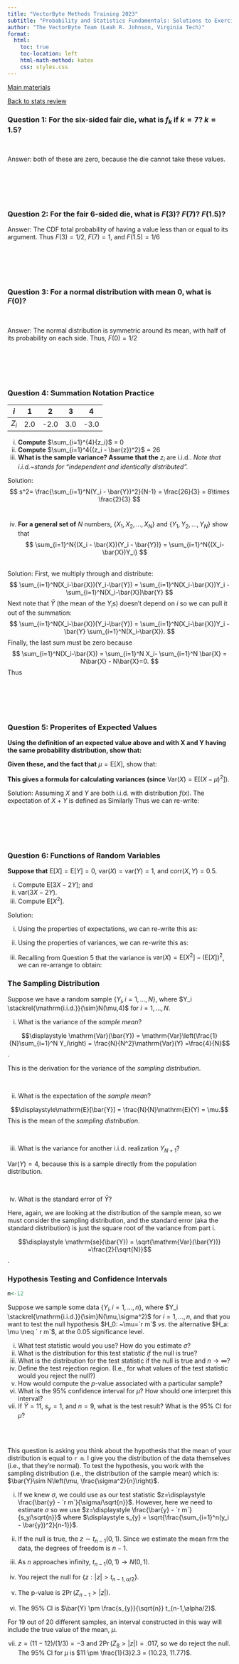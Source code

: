 ```yaml
---
title: "VectorByte Methods Training 2023"
subtitle: "Probability and Statistics Fundamentals: Solutions to Exercises"
author: "The VectorByte Team (Leah R. Johnson, Virginia Tech)"
format:
  html:
    toc: true
    toc-location: left
    html-math-method: katex
    css: styles.css
---
```


[Main materials](materials.qmd)

[Back to stats review](Stats_review.qmd)

### Question 1: For the six-sided fair die, what is $f_k$ if $k=7$? $k=1.5$?

<br>

Answer: both of these are zero, because the die cannot take these values.

<br> <br> <br> <br> \hfill\break

### Question 2: For the fair 6-sided die, what is $F(3)$? $F(7)$? $F(1.5)$?

Answer: The CDF total probability of having a value less than or equal to its argument. Thus $F(3)= 1/2$, $F(7)=1$, and $F(1.5)=1/6$

<br> <br> <br> <br> \hfill\break

### Question 3: For a normal distribution with mean 0, what is $F(0)$?

<br>

Answer: The normal distribution is symmetric around its mean, with half of its probability on each side. Thus, $F(0)=1/2$

<br> <br> <br> <br> \hfill\break

### Question 4: Summation Notation Practice

| $i$   | 1   | 2    | 3   | 4    |
|-------|-----|------|-----|------|
| $Z_i$ | 2.0 | -2.0 | 3.0 | -3.0 |

(i) **Compute** $\sum_{i=1}^{4}{z_i}$ = 0 <br>
(ii) **Compute** $\sum_{i=1}^4{(z_i - \bar{z})^2}$ = 26 <br>
(iii) **What is the sample variance? Assume that the** $z_i$ are i.i.d.. *Note that i.i.d.\~stands for "independent and identically distributed".* <br>

Solution: $$
s^2= \frac{\sum_{i=1}^N(Y_i - \bar{Y})^2}{N-1} = \frac{26}{3}
= 8\times \frac{2}{3}
$$ <br>

(iv) **For a general set of** $N$ numbers, $\{X_1, X_2, \dots, X_N \}$ and $\{Y_1, Y_2, \dots, Y_N \}$ show that $$
     \sum_{i=1}^N{(X_i - \bar{X})(Y_i - \bar{Y})} = \sum_{i=1}^N{(X_i-\bar{X})Y_i}
     $$

<br> Solution: First, we multiply through and distribute: $$
\sum_{i=1}^N(X_i-\bar{X})(Y_i-\bar{Y}) = \sum_{i=1}^N(X_i-\bar{X})Y_i
- \sum_{i=1}^N(X_i-\bar{X})\bar{Y}
$$ Next note that $\bar{Y}$ (the mean of the $Y_i$s) doesn't depend on $i$ so we can pull it out of the summation: $$
\sum_{i=1}^N(X_i-\bar{X})(Y_i-\bar{Y}) = \sum_{i=1}^N(X_i-\bar{X})Y_i
- \bar{Y} \sum_{i=1}^N(X_i-\bar{X}).
$$ Finally, the last sum must be zero because $$
\sum_{i=1}^N(X_i-\bar{X}) = \sum_{i=1}^N X_i- \sum_{i=1}^N \bar{X} = N\bar{X} - N\bar{X}=0.
$$ Thus \begin{align*}
\sum_{i=1}^N(X_i-\bar{X})(Y_i-\bar{Y}) &= \sum_{i=1}^N(X_i-\bar{X})Y_i - \bar{Y}\times 0\\
& = \sum_{i=1}^N(X_i-\bar{X})Y_i.
\end{align*}

<br> <br> <br> <br> \hfill\break

### Question 5: Properites of Expected Values

**Using the definition of an expected value above and with X and Y having the same probability distribution, show that:**

```{=tex}
\begin{align*}
 \text{E}[X+Y]  & = \text{E}[X] + \text{E}[Y]\\  
 & \text{and} \\
 \text{E}[cX]  & = c\text{E}[X]. \\
\end{align*}
```
**Given these, and the fact that** $\mu=\text{E}[X]$, show that:

```{=tex}
\begin{align*}
 \text{E}[(X-\mu)^2]  = \text{E}[X^2] - (\text{E}[X])^2
\end{align*}
```
**This gives a formula for calculating variances (since** $\text{Var}(X)= \text{E}[(X-\mu)^2]$).

Solution: Assuming $X$ and $Y$ are both i.i.d. with distribution $f(x)$. The expectation of $X+Y$ is defined as \begin{align*}
 \text{E}[X+Y]  & =  \int (X+Y) f(x)dx \\
              & =  \int (X f(x) +Y f(x))dx  \\
              & =  \int X f(x)dx  +\int Y f(x)dx  \\
               & = \text{E}[X] + \text{E}[Y]  
 \end{align*} Similarly \begin{align*}
\text{E}[cX]   & =  \int cXf(x)dx \\
              & =  c \int Xf(x) dx  \\
              & = c\text{E}[X]. \\
\end{align*} Thus we can re-write: \begin{align*}
 \text{E}[(X-\mu)^2]  & = \text{E}[ X^2 - 2X\mu + \mu^2] \\
                        & = \text{E}[X^2] - 2\mu\text{E}[X] + \mu^2 \\
                        & = \text{E}[X^2] -2\mu^2 + \mu^2 \\
                        & = \text{E}[X^2] - \mu^2 \\ 
 & = \text{E}[X^2] - (\text{E}[X])^2.
\end{align*}

<br> <br> <br> <br>

\hfill\break

### Question 6: Functions of Random Variables

**Suppose that** $\mathrm{E}[X]=\mathrm{E}[Y]=0$, $\mathrm{var}(X)=\mathrm{var}(Y)=1$, and $\mathrm{corr}(X,Y)=0.5$.

(i) Compute $\mathrm{E}[3X-2Y]$; and
(ii) $\mathrm{var}(3X-2Y)$.
(iii) Compute $\mathrm{E}[X^2]$.

Solution:

(i) Using the properties of expectations, we can re-write this as: \begin{align*}
    \mathrm{E}[3X-2Y] & = \mathrm{E}[3X] + \mathrm{E}[-2Y]\\
    & = 3 \mathrm{E}[X] -2 \mathrm{E}[Y]\\
    & = 3 \times 0 -2 \times 0\\
    &=0
    \end{align*}

\hfill\break

(ii) Using the properties of variances, we can re-write this as: \begin{align*}
     \mathrm{var}(3X-2Y) & = 3^2\text{Var}(X) + (-2)^2\text{Var}(Y) + 2(3)(-2)\text{Cov}(XY)\\
     & =  9 \times 1 + 4 \times 1 -12 \text{Corr}(XY)\sqrt{\text{Var}(X)\text{Var}(Y)}\\
     & = 9+4 -12 \times 0.5\times1\\
     &=7
     \end{align*}

\hfill\break

(iii) Recalling from Question 5 that the variance is $\mathrm{var}(X) = \text{E}[X^2] - (\text{E}[X])^2$, we can re-arrange to obtain: \begin{align*}
      \mathrm{E}[X^2] & = \mathrm{var}(X) + (\mathrm{E}[X])^2\\
       & = 1+(0)^2 \\
       & =1
      \end{align*}

\hfill\break

### The Sampling Distribution

Suppose we have a random sample $\{Y_i, i=1,\dots,N \}$, where $Y_i \stackrel{\mathrm{i.i.d.}}{\sim}N(\mu,4)$ for $i=1,\ldots,N$.

i.  What is the variance of the *sample mean*?

$$\displaystyle \mathrm{Var}(\bar{Y}) =
\mathrm{Var}\left(\frac{1}{N}\sum_{i=1}^N Y_i\right) =
\frac{N}{N^2}\mathrm{Var}(Y) =\frac{4}{N}$$.

This is the derivation for the variance of the *sampling distribution*.

<br> \hfill\break

ii. What is the expectation of the *sample mean*?

$$\displaystyle\mathrm{E}[\bar{Y}] = \frac{N}{N}\mathrm{E}(Y) = \mu.$$ This is the mean of the *sampling distribution*.

<br>

iii. What is the variance for another i.i.d. realization $Y_{ N+1}$?

$\displaystyle \mathrm{Var}(Y) = 4$, because this is a sample directly from the population distribution.

<br> \hfill\break 

iv. What is the standard error of $\bar{Y}$?

Here, again, we are looking at the distribution of the sample mean, so we must consider the sampling distribution, and the standard error (aka the standard distribution) is just the square root of the variance from part i.

$$\displaystyle \mathrm{se}(\bar{Y}) = \sqrt{\mathrm{Var}(\bar{Y})} =\frac{2}{\sqrt{N}}$$.

\hfill\break

### Hypothesis Testing and Confidence Intervals

```r
m<-12
```

Suppose we sample some data $\{Y_i, i=1,\dots,n \}$, where $Y_i \stackrel{\mathrm{i.i.d.}}{\sim}N(\mu,\sigma^2)$ for $i=1,\ldots,n$, and that you want to test the null hypothesis $H_0: ~\mu=`r m`$ *vs.* the alternative $H_a: \mu \neq ` r m`$, at the $0.05$ significance level.

i.  What test statistic would you use? How do you estimate $\sigma$?
ii. What is the distribution for this test statistic *if* the null is true?
iii. What is the distribution for the test statistic if the null is true and $n \rightarrow \infty$?
iv. Define the test rejection region. (I.e., for what values of the test statistic would you reject the null?)
v.  How would compute the $p$-value associated with a particular sample?
vi. What is the 95% confidence interval for $\mu$? How should one interpret this interval?
vii. If $\bar{Y} = 11$, $s_y = 1$, and $n=9$, what is the test result? What is the 95% CI for $\mu$?

<br> <br> \hfill\break

This question is asking you think about the hypothesis that the mean of your distribution is equal to `r m`. I give you the distribution of the data themselves (i.e., that they're normal). To test the hypothesis, you work with the sampling distribution (i.e., the distribution of the sample mean) which is: $\bar{Y}\sim N\left(\mu, \frac{\sigma^2}{n}\right)$.

\hfill\break

i.  If we knew $\sigma$, we could use as our test statistic $z=\displaystyle \frac{\bar{y} - `r m`}{\sigma/\sqrt{n}}$. However, here we need to estimate $\sigma$ so we use $z=\displaystyle \frac{\bar{y} - `r m`}{s_y/\sqrt{n}}$ where $\displaystyle s_{y} = \sqrt{\frac{\sum_{i=1}^n(y_i - \bar{y})^2}{n-1}}$.<br>

\hfill\break

ii. If the null is true, the $z \sim t_{n-1}(0,1)$. Since we estimate the mean frm the data, the degrees of freedom is $n-1$.<br>

\hfill\break

iii. As $n$ approaches infinity, $t_{n-1}(0,1) \rightarrow N(0,1)$.<br>

\hfill\break

iv. You reject the null for $\{z: |z| > t_{n-1,\alpha/2}\}$.<br>

\hfill\break

v.  The p-value is $2\Pr(Z_{n-1} >|z|)$. <br>

\hfill\break

vi. The 95% CI is $\bar{Y} \pm \frac{s_{y}}{\sqrt{n}} t_{n-1,\alpha/2}$.

For 19 out of 20 different samples, an interval constructed in this way will include the true value of the mean, $\mu$. <br>

\hfill\break

vii. $z = (11-12)/(1/3) = -3$ and $2\Pr(Z_{8} >|z|) = .017$, so we do reject the null. <br> The 95% CI for $\mu$ is $11 \pm \frac{1}{3}2.3 = (10.23, 11.77)$.

<br> <br>

